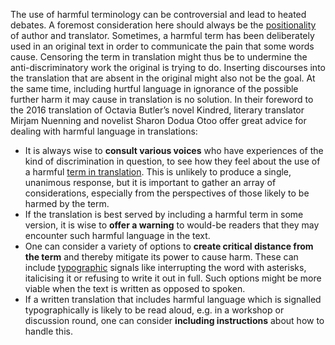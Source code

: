 
The use of harmful terminology can be controversial and lead to heated debates. A foremost consideration here should always be the [positionality](#positionalities) of author and translator. Sometimes, a harmful term has been deliberately used in an original text in order to communicate the pain that some words cause. Censoring the term in translation might thus be to undermine the anti-discriminatory work the original is trying to do. Inserting discourses into the translation that are absent in the original might also not be the goal. At the same time, including hurtful language in ignorance of the possible further harm it may cause in translation is no solution.
In their foreword to the 2016 translation of Octavia Butler’s novel Kindred, literary translator Mirjam Nuenning and novelist Sharon Dodua Otoo offer great advice for dealing with harmful language in translations:

-   It is always wise to **consult various voices** who have experiences of the kind of discrimination in question, to see how they feel about the use of a harmful [term in translation](#collaboration). This is unlikely to produce a single, unanimous response, but it is important to gather an array of considerations, especially from the perspectives of those likely to be harmed by the term.
-   If the translation is best served by including a harmful term in some version, it is wise to **offer a warning** to would-be readers that they may encounter such harmful language in the text.
-   One can consider a variety of options to **create critical distance from the term** and thereby mitigate its power to cause harm. These can include [typographic](#typographic-options) signals like interrupting the word with asterisks, italicising it or refusing to write it out in full. Such options might be more viable when the text is written as opposed to spoken.
-   If a written translation that includes harmful language which is signalled typographically is likely to be read aloud, e.g. in a workshop or discussion round, one can consider **including instructions** about how to handle this.

<TermExampleContainer>
    <TermExample term="Negro" />
    <TermExample term="Mohr" />
</TermExampleContainer>
